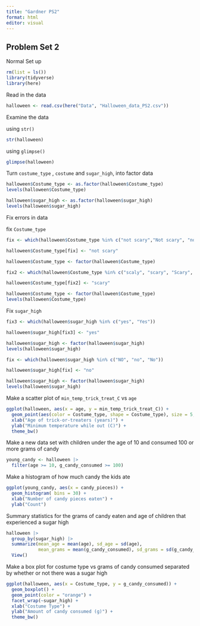 ```yaml
---
title: "Gardner PS2"
format: html
editor: visual
---
```


## Problem Set 2

Normal Set up

```r
rm(list = ls())
library(tidyverse)
library(here)
```

Read in the data

```r
halloween <- read.csv(here("Data", "Halloween_data_PS2.csv"))
```

Examine the data

using `str()`

```r
str(halloween)
```

using `glimpse()`

```r
glimpse(halloween)
```

Turn `costume_type` , `costume` and `sugar_high`, into factor data

```r
halloween$Costume_type <- as.factor(halloween$Costume_type)
levels(halloween$Costume_type) 

halloween$sugar_high <- as.factor(halloween$sugar_high)
levels(halloween$sugar_high)

```

Fix errors in data

fix `Costume_type`

```r
fix <- which(halloween$Costume_type %in% c("not scary","Not scary", "notscary"))

halloween$Costume_type[fix] <- "not scary"

halloween$Costume_type <- factor(halloween$Costume_type)
```

```r
fix2 <- which(halloween$Costume_type %in% c("scaly", "scary", "Scary", "scary "))

halloween$Costume_type[fix2] <- "scary"

halloween$Costume_type <- factor(halloween$Costume_type)
levels(halloween$Costume_type)
```

Fix `sugar_high`

```r
fix3 <- which(halloween$sugar_high %in% c("yes", "Yes"))

halloween$sugar_high[fix3] <- "yes"

halloween$sugar_high <- factor(halloween$sugar_high)
levels(halloween$sugar_high)
```

```r
fix <- which(halloween$sugar_high %in% c("NO", "no", "No"))

halloween$sugar_high[fix] <- "no"

halloween$sugar_high <- factor(halloween$sugar_high)
levels(halloween$sugar_high)
```

Make a scatter plot of `min_temp_trick_treat_C` vs `age`

```r
ggplot(halloween, aes(x = age, y = min_temp_trick_treat_C)) +
  geom_point(aes(color = Costume_type, shape = Costume_type), size = 5, show.legend = T) + 
  xlab("Age of trick-or-treaters (years)") + 
  ylab("Minimum temperature while out (C)") + 
  theme_bw()
```

Make a new data set with children under the age of 10 and consumed 100 or more grams of candy

```r
young_candy <- halloween |> 
  filter(age >= 10, g_candy_consumed >= 100)
```

Make a histogram of how much candy the kids ate

```r
ggplot(young_candy, aes(x = candy_pieces)) + 
  geom_histogram( bins = 30) + 
  xlab("Number of candy pieces eaten") + 
  ylab("Count")
```

Summary statistics for the grams of candy eaten and age of children that experienced a sugar high

```r
halloween |>
  group_by(sugar_high) |>
  summarize(mean_age = mean(age), sd_age = sd(age),
            mean_grams = mean(g_candy_consumed), sd_grams = sd(g_candy_consumed)) |>
  View()
```

Make a box plot for costume type vs grams of candy consumed separated by whether or not there was a sugar high

```r
ggplot(halloween, aes(x = Costume_type, y = g_candy_consumed)) + 
  geom_boxplot() + 
  geom_point(color = "orange") + 
  facet_wrap(~sugar_high) +
  xlab("Costume Type") + 
  ylab("Amount of candy consumed (g)") +
  theme_bw()
```
